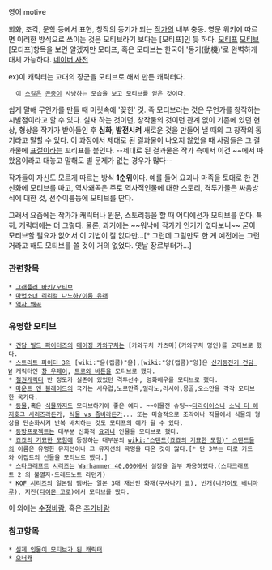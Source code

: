 영어 motive

회화, 조각, 문학 등에서 표현, 창작의 동기가 되는 [[작가]]의 내부 충동. 영문 위키에 따르면 이러한 방식으로 쓰이는 것은 모티브라기 보다는 [모티프]인 듯 하다. [http://en.wikipedia.org/wiki/Motif_(disambiguation) 모티프] [http://en.wikipedia.org/wiki/Motive 모티브] [모티프]항목을 보면 알겠지만 모티프, 혹은 모티브는 한국어 '동기(動機)'로 완벽하게 대체 가능하다.
[http://krdic.naver.com/detail.nhn?docid=13696700 네이버 사전]

ex)이 캐릭터는 고대의 장군을 모티브로 해서 만든 캐릭터다.
   이 [[스킬]]은 [[곤충]]이 사냥하는 모습을 보고 모티브를 얻은 것이다.

쉽게 말해 무언가를 만들 때 머릿속에 '꽂힌' 것. 즉 모티브라는 것은 무언가를 창작하는 시발점이라고 할 수 있다. 실재 하는 것이던, 창작물의 것이던 관계 없이 기존에 있던 현상, 형상을 작가가 받아들인 후 '''심화, 발전시켜''' 새로운 것을 만들어 낼 때의 그 창작의 동기라고 말할 수 있다. 이 과정에서 제대로 된 결과물이 나오지 않았을 때 사람들은 그 결과물에 [[표절]]이라는 꼬리표를 붙인다. --제대로 된 결과물은 작가 측에서 이건 ~~에서 따왔음이라고 대놓고 말해도 별 문제가 없는 경우가 많다--

작가들이 자신도 모르게 따르는 방식 '''1순위'''이다. 예를 들어 요괴나 마족을 토대로 한 건 신화에 모티브를 따고, 역사왜곡은 주로 역사적인물에 대한 스토리, 격투가물은 싸움방식에 대한 것, 선수이름등에 모티브를 딴다.

그래서 요즘에는 작가가 캐릭터나 원문, 스토리등을 할 때 어디에선가 모티브를 딴다. 특히, 캐릭터에는 더 그렇다. 물론, 과거에는 ~~워낙에 작가가 인기가 없다보니~~ 굳이 모티브할 필요가 없어서 이 기법이 잘 없다만...[* 그런데 그럴만도 한 게 예전에는 그런 거라고 해도 모티브를 쓸 것이 거의 없었다. 옛날 장르부터가...]


=== 관련항목 ===
 * [[그래플러 바키/모티브]]
 * [[마법소녀 리리컬 나노하/이름 유래]]
 * [[역사 왜곡]]

=== 유명한 모티브 ===
 * [[건담 빌드 파이터즈]]의 [[메이징 카와구치]]는 [카와구치 카츠미](카와구치 명인)를 모티브로 했다.
 * [[스트리트 파이터 3]]의 [wiki:"윤(캡콤)"윤],[wiki:"양(캡콤)"양]은 [[신기동전기 건담 W]] 캐릭터인 [[창 우페이]], [[트로와 바톤]]을 모티브로 했다.
 * [[철권]]캐릭터 반 정도가 실존에 있었던 격투선수, 영화배우를 모티브로 했다.
 * [[마운트 앤 블레이드]]의 국가는 서유럽,노르만족,밀라노,러시아,몽골,오스만을 각각 모티브한 국가다.
 * [[동물]],혹은 [[식물]]까지도 모티브하기에 좋은 예다. ~~어물전 슈팅~~[[다라이어스]]나 [[소닉 더 헤지호그 시리즈]]라든가, [[식물 vs 좀비]]라든가... 또는 미술적으로 조각이나 직물에서 식물의 형상을 단순화시켜 반복 배치하는 것도 모티프의 예가 될 수 있다.
 * [[동방프로젝트]]는 대부분 신화적 [[요괴]]나 인물을 모티브로 했다.
 * [[죠죠의 기묘한 모험]]에 등장하는 대부분의 [[wiki:"스탠드(죠죠의 기묘한 모험)" 스탠드]]들의 이름은 유명한 뮤지션이나 그 뮤지션의 곡명을 따온 것이 많다.[* 단 3부는 타로 카드와 이집트의 신들을 모티브로 했다.]
 * [[스타크래프트]] [[스타크래프트 2: 자유의 날개|시리즈]]는 [[Warhammer 40,000]]에서 설정을 일부 차용하였다.(스타크래프트 2 의 불멸자-드레드노트 라던가)
 * [[KOF 시리즈]]의 일본팀 맴버는 일본 3대 재난인 화재([[쿠사나기 쿄]]), 번개([[니카이도 베니마루]]), 지진([[다이몬 고로]])에서 모티브를 땄다.
이 외에는 [[수정바람]], 혹은 [[추가바람]]

=== 참고항목 ===
 * [[실제 인물이 모티브가 된 캐릭터]]
 * [[오너캐]]
